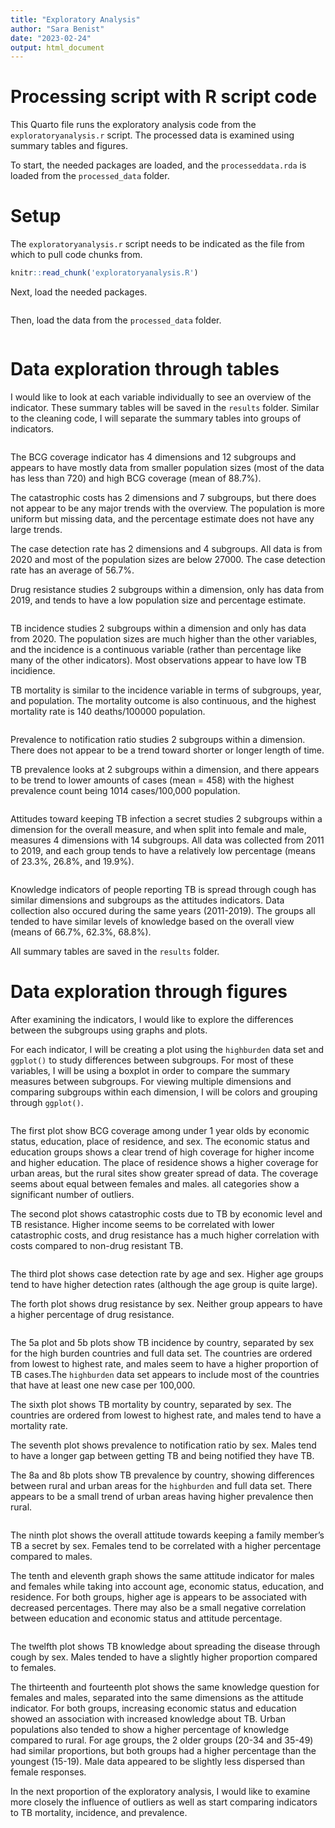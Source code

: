 ```yaml
---
title: "Exploratory Analysis"
author: "Sara Benist"
date: "2023-02-24"
output: html_document
---
```


# Processing script with R script code

This Quarto file runs the exploratory analysis code from the `exploratoryanalysis.r` script. The processed data is examined using summary tables and figures.

To start, the needed packages are loaded, and the `processeddata.rda` is loaded from the `processed_data` folder.

# Setup

The `exploratoryanalysis.r` script needs to be indicated as the file from which to pull code chunks from.

```r
knitr::read_chunk('exploratoryanalysis.R')
```

Next, load the needed packages.

```r
```

Then, load the data from the `processed_data` folder.

```r
```

# Data exploration through tables

I would like to look at each variable individually to see an overview of the indicator. These summary tables will be saved in the `results` folder. Similar to the cleaning code, I will separate the summary tables into groups of indicators.

```r
```

The BCG coverage indicator has 4 dimensions and 12 subgroups and appears to have mostly data from smaller population sizes (most of the data has less than 720) and high BCG coverage (mean of 88.7%).

The catastrophic costs has 2 dimensions and 7 subgroups, but there does not appear to be any major trends with the overview. The population is more uniform but missing data, and the percentage estimate does not have any large trends.

The case detection rate has 2 dimensions and 4 subgroups. All data is from 2020 and most of the population sizes are below 27000. The case detection rate has an average of 56.7%.

Drug resistance studies 2 subgroups within a dimension, only has data from 2019, and tends to have a low population size and percentage estimate.

```r
```

TB incidence studies 2 subgroups within a dimension and only has data from 2020. The population sizes are much higher than the other variables, and the incidence is a continuous variable (rather than percentage like many of the other indicators). Most observations appear to have low TB incidience.

TB mortality is similar to the incidence variable in terms of subgroups, year, and population. The mortality outcome is also continuous, and the highest mortality rate is 140 deaths/100000 population.

```r
```

Prevalence to notification ratio studies 2 subgroups within a dimension. There does not appear to be a trend toward shorter or longer length of time.

TB prevalence looks at 2 subgroups within a dimension, and there appears to be trend to lower amounts of cases (mean = 458) with the highest prevalence count being 1014 cases/100,000 population.

```r
```

Attitudes toward keeping TB infection a secret studies 2 subgroups within a dimension for the overall measure, and when split into female and male, measures 4 dimensions with 14 subgroups. All data was collected from 2011 to 2019, and each group tends to have a relatively low percentage (means of 23.3%, 26.8%, and 19.9%).

```r
```

Knowledge indicators of people reporting TB is spread through cough has similar dimensions and subgroups as the attitudes indicators. Data collection also occured during the same years (2011-2019). The groups all tended to have similar levels of knowledge based on the overall view (means of 66.7%, 62.3%, 68.8%).

All summary tables are saved in the `results` folder.

# Data exploration through figures

After examining the indicators, I would like to explore the differences between the subgroups using graphs and plots.

For each indicator, I will be creating a plot using the `highburden` data set and `ggplot()` to study differences between subgroups. For most of these variables, I will be using a boxplot in order to compare the summary measures between subgroups. For viewing multiple dimensions and comparing subgroups within each dimension, I will be colors and grouping through `ggplot()`.

```r
```

The first plot show BCG coverage among under 1 year olds by economic status, education, place of residence, and sex. The economic status and education groups shows a clear trend of high coverage for higher income and higher education. The place of residence shows a higher coverage for urban areas, but the rural sites show greater spread of data. The coverage seems about equal between females and males. all categories show a significant number of outliers.

The second plot shows catastrophic costs due to TB by economic level and TB resistance. Higher income seems to be correlated with lower catastrophic costs, and drug resistance has a much higher correlation with costs compared to non-drug resistant TB.

```r
```

The third plot shows case detection rate by age and sex. Higher age groups tend to have higher detection rates (although the age group is quite large).

The forth plot shows drug resistance by sex. Neither group appears to have a higher percentage of drug resistance.

```r
```

The 5a plot and 5b plots show TB incidence by country, separated by sex for the high burden countries and full data set. The countries are ordered from lowest to highest rate, and males seem to have a higher proportion of TB cases.The `highburden` data set appears to include most of the countries that have at least one new case per 100,000.

The sixth plot shows TB mortality by country, separated by sex. The countries are ordered from lowest to highest rate, and males tend to have a mortality rate.

The seventh plot shows prevalence to notification ratio by sex. Males tend to have a longer gap between getting TB and being notified they have TB.

The 8a and 8b plots show TB prevalence by country, showing differences between rural and urban areas for the `highburden` and full data set. There appears to be a small trend of urban areas having higher prevalence then rural.

```r
```

The ninth plot shows the overall attitude towards keeping a family member's TB a secret by sex. Females tend to be correlated with a higher percentage compared to males.

The tenth and eleventh graph shows the same attitude indicator for males and females while taking into account age, economic status, education, and residence. For both groups, higher age is appears to be associated with decreased percentages. There may also be a small negative correlation between education and economic status and attitude percentage.

```r
```

The twelfth plot shows TB knowledge about spreading the disease through cough by sex. Males tended to have a slightly higher proportion compared to females.

The thirteenth and fourteenth plot shows the same knowledge question for females and males, separated into the same dimensions as the attitude indicator. For both groups, increasing economic status and education showed an association with increased knowledge about TB. Urban populations also tended to show a higher percentage of knowledge compared to rural. For age groups, the 2 older groups (20-34 and 35-49) had similar proportions, but both groups had a higher percentage than the youngest (15-19). Male data appeared to be slightly less dispersed than female responses.

In the next proportion of the exploratory analysis, I would like to examine more closely the influence of outliers as well as start comparing indicators to TB mortality, incidence, and prevalence.
